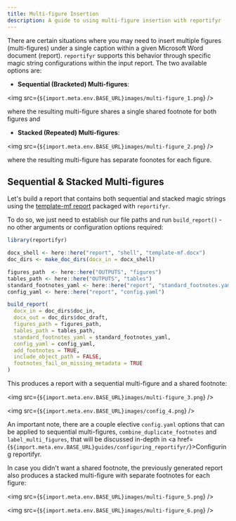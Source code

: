 ```yaml
---
title: Multi-figure Insertion
description: A guide to using multi-figure insertion with reportifyr
---
```


There are certain situations where you may need to insert multiple figures (multi-figures) under a 
single caption within a given Microsoft Word document (report). `reportifyr` supports this behavior 
through specific magic string configurations within the input report. The two available options are:

- **Sequential (Bracketed) Multi-figures**: 

<img src={`${import.meta.env.BASE_URL}images/multi-figure_1.png`} />

where the resulting multi-figure shares a single shared footnote for both figures and

- **Stacked (Repeated) Multi-figures**:

<img src={`${import.meta.env.BASE_URL}images/multi-figure_2.png`} />

where the resulting multi-figure has separate foonotes for each figure. 

## Sequential & Stacked Multi-figures

Let's build a report that contains both sequential and stacked magic strings using the 
[template-mf report](https://github.com/A2-ai/reportifyr/blob/v0.3.1/inst/extdata/template-mf.docx)
packaged with `reportifyr`.

To do so, we just need to establish our file paths and run `build_report()` - no other arguments
or configuration options required:

```r
library(reportifyr)

docx_shell <- here::here("report", "shell", "template-mf.docx")
doc_dirs <- make_doc_dirs(docx_in = docx_shell)

figures_path  <- here::here("OUTPUTS", "figures")
tables_path <- here::here("OUTPUTS", "tables")
standard_footnotes_yaml <- here::here("report", "standard_footnotes.yaml")
config_yaml <- here::here("report", "config.yaml")

build_report(
  docx_in = doc_dirs$doc_in,
  docx_out = doc_dirs$doc_draft,
  figures_path = figures_path,
  tables_path = tables_path,
  standard_footnotes_yaml = standard_footnotes_yaml,
  config_yaml = config_yaml,
  add_footnotes = TRUE,
  include_object_path = FALSE,
  footnotes_fail_on_missing_metadata = TRUE
)
```

This produces a report with a sequential multi-figure and a shared footnote: 

<img src={`${import.meta.env.BASE_URL}images/multi-figure_3.png`} />

<img src={`${import.meta.env.BASE_URL}images/config_4.png`} />

An important note, there are a couple elective `config.yaml` options that can be applied to 
sequential multi-figures, `combine_duplicate_footnotes` and `label_multi_figures`, that will be 
discussed in-depth in <a href={`${import.meta.env.BASE_URL}guides/configuring_reportifyr/`}>Configuring reportifyr</a>.

In case you didn't want a shared footnote, the previously generated report also produces a stacked 
multi-figure with separate footnotes for each figure:

<img src={`${import.meta.env.BASE_URL}images/multi-figure_5.png`} />

<img src={`${import.meta.env.BASE_URL}images/multi-figure_6.png`} />
